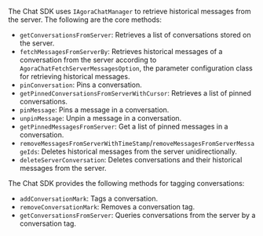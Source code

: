 <PlatformWrapper platform="ios">

The Chat SDK uses `IAgoraChatManager` to retrieve historical messages from the server. The following are the core methods:

- `getConversationsFromServer`: Retrieves a list of conversations stored on the server.
- `fetchMessagesFromServerBy`: Retrieves historical messages of a conversation from the server according to `AgoraChatFetchServerMessagesOption`, the parameter configuration class for retrieving historical messages.
- `pinConversation`: Pins a conversation.
- `getPinnedConversationsFromServerWithCursor`: Retrieves a list of pinned conversations.
- `pinMessage`: Pins a message in a conversation.
- `unpinMessage`: Unpin a message in a conversation.
- `getPinnedMessagesFromServer`: Get a list of pinned messages in a conversation.
- `removeMessagesFromServerWithTimeStamp`/`removeMessagesFromServerMessageIds`: Deletes historical messages from the server unidirectionally.
- `deleteServerConversation`: Deletes conversations and their historical messages from the server.

The Chat SDK provides the following methods for tagging conversations:

- `addConversationMark`: Tags a conversation.
- `removeConversationMark`: Removes a conversation tag.
- `getConversationsFromServer`: Queries conversations from the server by a conversation tag.

</PlatformWrapper>